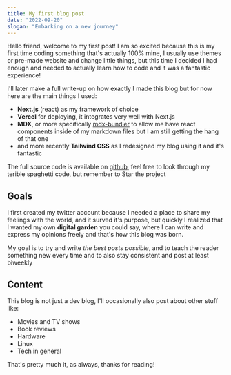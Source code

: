 ```yaml
---
title: My first blog post
date: "2022-09-20"
slogan: "Embarking on a new journey"
---
```


Hello friend, welcome to my first post! I am so excited because this is my first time coding something that's actually 100% mine, I usually use themes or pre-made website and change little things, but this time I decided I had enough and needed to actually learn how to code and it was a fantastic experience!

I'll later make a full write-up on how exactly I made this blog but for now here are the main things I used:

- **Next.js** (react) as my framework of choice
- **Vercel** for deploying, it integrates very well with Next.js
- **MDX**, or more specifically [mdx-bundler](https://github.com/kentcdodds/mdx-bundler) to allow me have react components inside of my markdown files but I am still getting the hang of that one
- and more recently **Tailwind CSS** as I redesigned my blog using it and it's fantastic

The full source code is available on <a href="https://github.com/spcbfr/nextjs-blog" target="_blank">github</a>, feel free to look through my terible spaghetti code, but remember to Star the project

## Goals

I first created my twitter account because I needed a place to share my feelings with the world, and it surved it's purpose, but quickly I realized that I wanted my own **digital garden** you could say, where I can write and express my opinions freely and that's how this blog was born.

My goal is to try and write _the best posts possible_, and to teach the reader something new every time and to also stay consistent and post at least biweekly

## Content

This blog is not just a dev blog, I'll occasionally also post about other stuff like:

- Movies and TV shows
- Book reviews
- Hardware
- Linux
- Tech in general

That's pretty much it, as always, thanks for reading!
